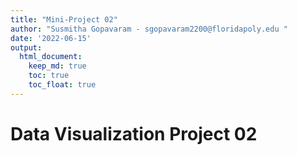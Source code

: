 ```yaml
---
title: "Mini-Project 02"
author: "Susmitha Gopavaram - sgopavaram2200@floridapoly.edu "
date: '2022-06-15'
output: 
  html_document:
    keep_md: true
    toc: true
    toc_float: true
---
```


# Data Visualization Project 02

